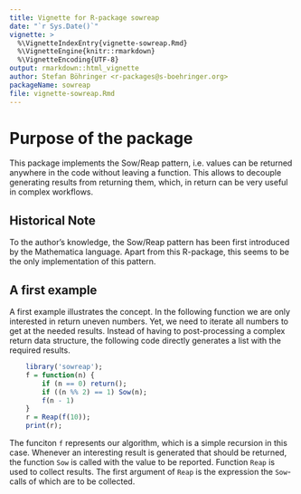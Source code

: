 ```yaml
---
title: Vignette for R-package sowreap
date: "`r Sys.Date()`"
vignette: >
  %\VignetteIndexEntry{vignette-sowreap.Rmd}
  %\VignetteEngine{knitr::rmarkdown}
  %\VignetteEncoding{UTF-8}
output: rmarkdown::html_vignette
author: Stefan Böhringer <r-packages@s-boehringer.org>
packageName: sowreap
file: vignette-sowreap.Rmd
---
```


# Purpose of the package

This package implements the Sow/Reap pattern, i.e. values can be returned anywhere in the code without leaving a function. This allows to decouple generating results from returning them, which, in return can be very useful in complex workflows.

## Historical Note

To the author's knowledge, the Sow/Reap pattern has been first introduced by the Mathematica language. Apart from this R-package, this seems to be the only implementation of this pattern.

## A first example

A first example illustrates the concept. In the following function we are only interested in return uneven numbers. Yet, we need to iterate all numbers to get at the needed results. Instead of having to post-processing a complex return data structure, the following code directly generates a list with the required results.

```r
	library('sowreap');
	f = function(n) {
		if (n == 0) return();
		if ((n %% 2) == 1) Sow(n);
		f(n - 1)
	}
	r = Reap(f(10));
	print(r);
```

The funciton `f` represents our algorithm, which is a simple recursion in this case. Whenever an interesting result is generated that should be returned, the function `Sow` is called with the value to be reported. Function `Reap` is used to collect results. The first argument of `Reap` is the expression the `Sow`-calls of which are to be collected.
